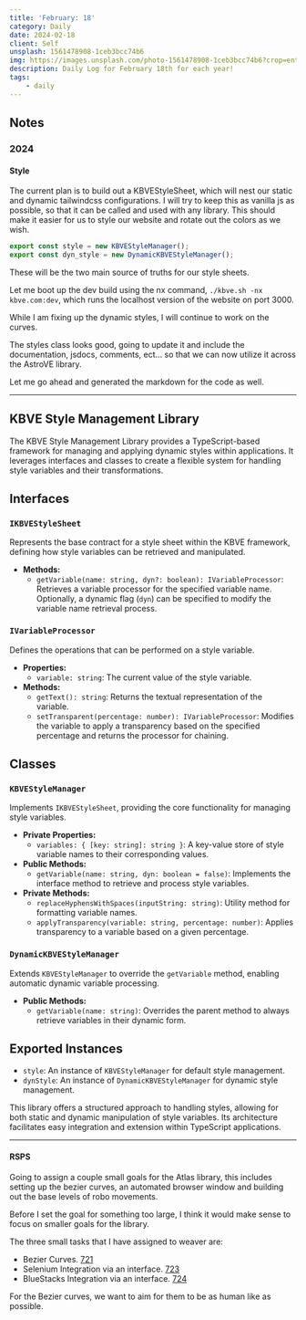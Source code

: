 ```yaml
---
title: 'February: 18'
category: Daily
date: 2024-02-18
client: Self
unsplash: 1561478908-1ceb3bcc74b6
img: https://images.unsplash.com/photo-1561478908-1ceb3bcc74b6?crop=entropy&cs=srgb&fm=jpg&ixid=MnwzNjM5Nzd8MHwxfHJhbmRvbXx8fHx8fHx8fDE2ODE3NDg2ODY&ixlib=rb-4.0.3&q=85
description: Daily Log for February 18th for each year!
tags:
    - daily
---
```


## Notes

### 2024

#### Style

The current plan is to build out a KBVEStyleSheet, which will nest our static and dynamic tailwindcss configurations.
I will try to keep this as vanilla js as possible, so that it can be called and used with any library.
This should make it easier for us to style our website and rotate out the colors as we wish.

```ts
export const style = new KBVEStyleManager();
export const dyn_style = new DynamicKBVEStyleManager();
```

These will be the two main source of truths for our style sheets.

Let me boot up the dev build using the nx command, `./kbve.sh -nx kbve.com:dev`, which runs the localhost version of the website on port 3000.

While I am fixing up the dynamic styles, I will continue to work on the curves.

The styles class looks good, going to update it and include the documentation, jsdocs, comments, ect... so that we can now utilize it across the AstroVE library.

Let me go ahead and generated the markdown for the code as well.

---

## KBVE Style Management Library

The KBVE Style Management Library provides a TypeScript-based framework for managing and applying dynamic styles within applications. It leverages interfaces and classes to create a flexible system for handling style variables and their transformations.

## Interfaces

### `IKBVEStyleSheet`

Represents the base contract for a style sheet within the KBVE framework, defining how style variables can be retrieved and manipulated.

- **Methods:**
  - `getVariable(name: string, dyn?: boolean): IVariableProcessor`: Retrieves a variable processor for the specified variable name. Optionally, a dynamic flag (`dyn`) can be specified to modify the variable name retrieval process.

### `IVariableProcessor`

Defines the operations that can be performed on a style variable.

- **Properties:**
  - `variable: string`: The current value of the style variable.
- **Methods:**
  - `getText(): string`: Returns the textual representation of the variable.
  - `setTransparent(percentage: number): IVariableProcessor`: Modifies the variable to apply a transparency based on the specified percentage and returns the processor for chaining.

## Classes

### `KBVEStyleManager`

Implements `IKBVEStyleSheet`, providing the core functionality for managing style variables.

- **Private Properties:**
  - `variables: { [key: string]: string }`: A key-value store of style variable names to their corresponding values.
- **Public Methods:**
  - `getVariable(name: string, dyn: boolean = false)`: Implements the interface method to retrieve and process style variables.
- **Private Methods:**
  - `replaceHyphensWithSpaces(inputString: string)`: Utility method for formatting variable names.
  - `applyTransparency(variable: string, percentage: number)`: Applies transparency to a variable based on a given percentage.

### `DynamicKBVEStyleManager`

Extends `KBVEStyleManager` to override the `getVariable` method, enabling automatic dynamic variable processing.

- **Public Methods:**
  - `getVariable(name: string)`: Overrides the parent method to always retrieve variables in their dynamic form.

## Exported Instances

- `style`: An instance of `KBVEStyleManager` for default style management.
- `dynStyle`: An instance of `DynamicKBVEStyleManager` for dynamic style management.

This library offers a structured approach to handling styles, allowing for both static and dynamic manipulation of style variables. Its architecture facilitates easy integration and extension within TypeScript applications.


---

#### RSPS

Going to assign a couple small goals for the Atlas library, this includes setting up the bezier curves, an automated browser window and building out the base levels of robo movements.

Before I set the goal for something too large, I think it would make sense to focus on smaller goals for the library.

The three small tasks that I have assigned to weaver are:

-   Bezier Curves. [721](https://github.com/KBVE/kbve/issues/721)
-   Selenium Integration via an interface. [723](https://github.com/KBVE/kbve/issues/723)
-   BlueStacks Integration via an interface. [724](https://github.com/KBVE/kbve/issues/724)

For the Bezier curves, we want to aim for them to be as human like as possible.
